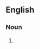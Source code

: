 {{also|trompe l'oeil|trompe l'œil|trompe-l'œil}}

==English==

===Noun===
{{head|en|noun}}

# {{alternative spelling of|trompe l'oeil|lang=en}}